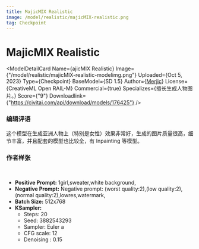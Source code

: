 ```yaml
---
title: MajicMIX Realistic
image: /model/realistic/majicMIX-realistic.png
tag: Checkpoint
---
```



# MajicMIX Realistic

<ModelDetailCard 
  Name={<span>ajicMIX Realistic</span>}
  Image={"/model/realistic/majicMIX-realistic-modelimg.png"}
  Uploaded={<span>Oct 5, 2023</span>}
  Type={<span>Checkpoint</span>}
  BaseModel={<span>SD 1.5</span>}
  Author={<a href="https://civitai.com/user/Merjic">Merjic</a>}
  License={<span>CreativeML Open RAIL-M</span>}
  Commercial={true}
  Specializes={<span>擅长生成人物图片。</span>}
  Score={"9"}
  Downloadlink={"https://civitai.com/api/download/models/176425"}
/>

### 编辑评语

这个模型在生成亚洲人物上（特别是女性）效果非常好，生成的图片质量很高，细节丰富，并且配套的模型也比较全，有 Inpainting 等模型。

### 作者样张

<br/>
<PhotoProvider>
  <PhotoView src="/model/realistic/003.png">
    <img src="/model/realistic/003.png" alt="" className='rounded-lg'/>
  </PhotoView>
</PhotoProvider>

* **Positive Prompt:** 1girl,sweater,white background,
* **Negative Prompt:** Negative prompt: (worst quality:2),(low quality:2),(normal quality:2),lowres,watermark,
* **Batch Size:** 512x768
* **KSampler:** 
  * Steps: 20
  * Seed: 3882543293
  * Sampler: Euler a
  * CFG scale: 12
  * Denoising : 0.15